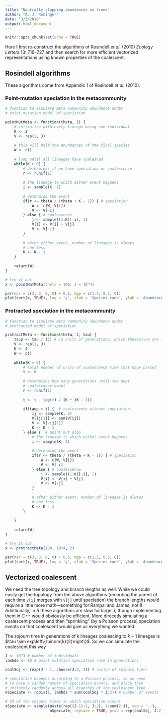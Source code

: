 ```yaml
---
title: "Neutrally slapping abundances on trees"
author: "A. J. Rominger"
date: "3/3/2018"
output: html_document
---
```


```r
knitr::opts_chunk$set(echo = TRUE)
```

Here I first re-construct the algorithms of Rosindell *et al.* (2010) *Ecology Letters* 13: 716--727 and then search for more efficient vectorized representations using known properties of the coalescent.

## Rosindell algorithms

These algorithms come from Appendix 1 of Rosindell *et al.* (2010).

### Point-mutation speciation in the metacommunity

```r
# function to simulate meta community abundance under 
# point mutation model of speciation

pointMutMeta <- function(theta, J) {
    # initialize with every lineage being one individual
    K <- J
    V <- rep(1, J)
    
    # this will hold the abundances of the final species
    W <- c()
    
    # loop until all lineages have coalesced
    while(K > 0) {
        # determines if we have speciation or coalescence
        r <- runif(1)
        
        # the lineage to which either event happens
        i <- sample(K, 1)
        
        # determine the event
        if(r <= theta / (theta + K - 1)) { # speciation
            W <- c(W, V[i])
            V <- V[-i]
        } else { # coalescence
            j <- sample((1:K)[-i], 1)
            V[i] <- V[i] + V[j]
            V <- V[-j]
        }
        
        # after either event, number of lineages is always 
        # one less
        K <- K - 1
    }
    
    return(W)
}

# try it out
x <- pointMutMeta(theta = 100, J = 10^4)

par(mar = c(3, 3, 0, 0) + 0.5, mgp = c(1.5, 0.5, 0))
plot(sort(x, TRUE), log = 'y', xlab = 'Species rank', ylab = 'Abundance')
```


### Protracted speciation in the metacommunity

```r
# function to simulate meta community abundance under 
# protracted model of speciation

protractMeta <- function(theta, J, tau) {
    taup <- tau / (J) # in units of generations, which themselves are in units of births
    V <- rep(1, J)
    K <- J
    W <- c()
    
    while(K > 0) {
        # total number of units of coalescence time that have passed
        t <- 0
        
        # determines how many generations until the next 
        # coalescence event
        r <- runif(1)
        
        t <- t - log(r) / (K * (K - 1))
        
        if(taup > t) {  # coalescence without speciation
            ij <- sample(K, 2)
            V[ij[1]] <- sum(V[ij])
            V <- V[-ij[2]]
            K <- K - 1
        } else {  # point mut algo
            # the lineage to which either event happens
            i <- sample(K, 1)
            
            # determine the event
            if(r <= theta / (theta + K - 1)) { # speciation
                W <- c(W, V[i])
                V <- V[-i]
            } else { # coalescence
                j <- sample((1:K)[-i], 1)
                V[i] <- V[i] + V[j]
                V <- V[-j]
            }
            
            # after either event, number of lineages is always 
            # one less
            K <- K - 1
        }
        
    }
    
    return(W)
}

# try it out
x <- protractMeta(100, 10^4, 2)

par(mar = c(3, 3, 0, 0) + 0.5, mgp = c(1.5, 0.5, 0))
plot(sort(x, TRUE), log = 'y', xlab = 'Species rank', ylab = 'Abundance')
```


## Vectorized coalescent

We need the tree topology and branch lengths as well.  While we could easily get the topology from the above algorithms (recording the parent of each time `V[i]` merges with `V[j]` until speciation) the branch lengths would require a little more math---something for Rampal and James, not I! Additionally, in *R* these algorithms are slow for large $J$, though implementing them in *C++* would obviously be efficient. More direcetly simulating a coalescent process and then "sprinkling" (by a Poisson process) speciation events on that coalescent would give us everything we wanted.

The sojourn time in generations of $k$ lineages coalescing to $k - 1$ lineages is $\tau \sim exp\left\{\binom{k}{2}\right\}$. So we can simulate the coalescent this way

```r
J <- 10^3 # number of individuals
lambda <- 10 # point mutation speciation rate in generations

coalSoj <- rexp(J - 1, choose(J:2, 2)) # vector of sojourn times

# speciation happens according to a Poisson process, so we need
# to have a random number of speciation events, and place them
# uniformly randomly across all branches of the coalescent tree
nSpeciate <- rpois(1, lambda * sum(coalSoj * J:2)) # number of events

# ID of the sojourn times in which speciation occurs
sSpeciate <- sample(paste(rep((J-1):1, J:2), 1:sum(2:J), sep = '-'), 
                    nSpeciate, replace = TRUE, prob = rep(coalSoj, J:2))
```
